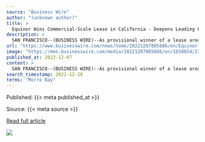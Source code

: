 ```yaml
---
source: "Business Wire"
author: "(unknown author)"
title: >
  Equinor Wins Commercial-Scale Lease in California - Deepens Leading Floating Offshore Wind Position
description: >
  SAN FRANCISCO--(BUSINESS WIRE)--As provisional winner of a lease area on the Outer Continental Shelf off California, Equinor continues to lead the way in growing the US’ offshore wind industry. Five leases were offered by the Bureau of Ocean Energy Management…
url: "https://www.businesswire.com/news/home/20221207005886/en/Equinor-Wins-Commercial-Scale-Lease-in-California---Deepens-Leading-Floating-Offshore-Wind-Position"
image: "https://mms.businesswire.com/media/20221207005886/en/1658654/23/Equinor_HORIZ_logo_CMYK_RED.jpg"
published_at: 2022-12-07
content: >
  SAN FRANCISCO--(BUSINESS WIRE)--As provisional winner of a lease area on the Outer Continental Shelf off California, Equinor continues to lead the way in growing the US offshore wind industry.  Five … [+3534 chars]
search_timestamp: 2022-12-28
terms: "Morro Bay"
---
```



Published: {{< meta published_at >}}


Source: {{< meta source >}}


[Read full article]({{< meta url >}}){target='_blank'}



![](`r rmarkdown::metadata$image[1]`)
